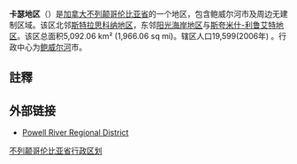 {{unreferenced|time=2009-10-30T21:15:57+00:00}}
'''卡瑟地区'''（{{lang-en|qathet Regional District}}{{notetag|原住民語言{{link-en|科莫克斯語|Comox language}}不使用大寫。}}）是[[加拿大|加拿大]][[不列颠哥伦比亚省|不列颠哥伦比亚省]]的一个地区，包含鲍威尔河市及周边无建制区域。该区北邻[[斯特拉思科纳地区|斯特拉思科纳地区]]，东邻[[阳光海岸地区|阳光海岸地区]]与[[斯夸米什-利鲁艾特地区|斯夸米什-利鲁艾特地区]]。该区总面积5,092.06 km² (1,966.06 sq mi)。辖区人口19,599(2006年) 。行政中心为[[鲍威尔河|鲍威尔河]]市。
== 註釋 ==
{{notefoot}}

==外部链接==
*[http://www.powellriverrd.bc.ca/ Powell River Regional District]{{Wayback|url=http://www.powellriverrd.bc.ca/ |date=20091217183311 }}

{{不列颠哥伦比亚省行政区划}}

[[Category:不列颠哥伦比亚省行政区划|不列颠哥伦比亚省行政区划]]